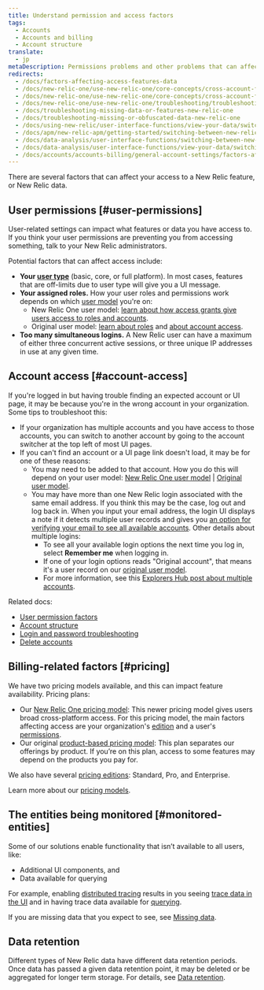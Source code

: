 ```yaml
---
title: Understand permission and access factors
tags:
  - Accounts
  - Accounts and billing
  - Account structure
translate:
  - jp
metaDescription: Permissions problems and other problems that can affect your access to New Relic features and data.
redirects:
  - /docs/factors-affecting-access-features-data
  - /docs/new-relic-one/use-new-relic-one/core-concepts/cross-account-features-security-new-relic-one
  - /docs/new-relic-one/use-new-relic-one/core-concepts/cross-account-features-security
  - /docs/new-relic-one/use-new-relic-one/troubleshooting/troubleshooting-missing-or-obfuscated-data-new-relic-one
  - /docs/troubleshooting-missing-data-or-features-new-relic-one
  - /docs/troubleshooting-missing-or-obfuscated-data-new-relic-one
  - /docs/using-new-relic/user-interface-functions/view-your-data/switch-between-new-relic-products
  - /docs/apm/new-relic-apm/getting-started/switching-between-new-relic-products
  - /docs/data-analysis/user-interface-functions/switching-between-new-relic-products
  - /docs/data-analysis/user-interface-functions/view-your-data/switching-between-new-relic-products
  - /docs/accounts/accounts-billing/general-account-settings/factors-affecting-access-features-data
---
```


There are several factors that can affect your access to a New Relic feature, or New Relic data. 

## User permissions [#user-permissions]

User-related settings can impact what features or data you have access to. If you think your user permissions are preventing you from accessing something, talk to your New Relic administrators. 

Potential factors that can affect access include: 

* **Your [user type](/docs/accounts/accounts-billing/new-relic-one-user-management/user-type)** (basic, core, or full platform). In most cases, features that are off-limits due to user type will give you a UI message. 
* **Your assigned roles.** How your user roles and permissions work depends on which [user model](/docs/accounts/original-accounts-billing/original-product-based-pricing/overview-user-models) you're on: 
  * New Relic One user model: [learn about how access grants give users access to roles and accounts](/docs/accounts/accounts-billing/new-relic-one-user-management/user-management-concepts/#understand-concepts).
  * Original user model: [learn about roles](/docs/accounts/original-accounts-billing/original-users-roles/users-roles-original-user-model/#roles) and [about account access](/docs/accounts/original-accounts-billing/original-users-roles/parent-child-account-structure).  
* **Too many simultaneous logins.** A New Relic user can have a maximum of either three concurrent active sessions, or three unique IP addresses in use at any given time.

## Account access [#account-access]

If you're logged in but having trouble finding an expected account or UI page, it may be because you're in the wrong account in your organization. Some tips to troubleshoot this: 

* If your organization has multiple accounts and you have access to those accounts, you can switch to another account by going to the account switcher at the top left of most UI pages.
* If you can't find an account or a UI page link doesn't load, it may be for one of these reasons: 
  * You may need to be added to that account. How you do this will depend on your user model: [New Relic One user model](/docs/accounts/accounts-billing/account-structure/new-relic-account-structure/#account-access) \| [Original user model](/docs/accounts/original-accounts-billing/original-users-roles/original-account-structure). 
  * You may have more than one New Relic login associated with the same email address. If you think this may be the case, log out and log back in. When you input your email address, the login UI displays a note if it detects multiple user records and gives you [an option for verifying your email to see all available accounts](/docs/accounts/accounts-billing/account-setup/troubleshoot-new-relics-password-email-address-login-problems/#verify-email). Other details about multiple logins: 
    * To see all your available login options the next time you log in, select **Remember me** when logging in. 
    * If one of your login options reads "Original account", that means it's a user record on our [original user model](/docs/accounts/original-accounts-billing/original-product-based-pricing/overview-user-models). 
    * For more information, see this [Explorers Hub post about multiple accounts](https://discuss.newrelic.com/t/relic-solution-so-youve-created-a-new-account-and-cant-seem-to-access-your-old-account/113122).

Related docs:

* [User permission factors](#user-permissions)
* [Account structure](/docs/accounts/accounts-billing/new-relic-one-pricing-users/account-user-structure)
* [Login and password troubleshooting](/docs/accounts/install-new-relic/account-setup/troubleshoot-password-email-address-login-problems)
* [Delete accounts](/docs/accounts/accounts-billing/account-setup/downgradecancel-account#cancel-single-account)

## Billing-related factors [#pricing]

We have two pricing models available, and this can impact feature availability. Pricing plans:

* Our [New Relic One pricing model](/docs/new-relic-one-pricing-billing): This newer pricing model gives users broad cross-platform access. For this pricing model, the main factors affecting access are your organization's [edition](https://newrelic.com/pricing) and a user's [permissions](#user-permissions).
* Our original [product-based pricing model](/docs/accounts/original-accounts-billing/product-pricing/product-based-pricing): This plan separates our offerings by product. If you’re on this plan, access to some features may depend on the products you pay for.

We also have several [pricing editions](https://newrelic.com/pricing): Standard, Pro, and Enterprise.

Learn more about our [pricing models](/docs/accounts/original-accounts-billing/original-product-based-pricing/overview-pricing-models).

## The entities being monitored [#monitored-entities]

Some of our solutions enable functionality that isn’t available to all users, like:

* Additional UI components, and
* Data available for querying

For example, enabling [distributed tracing](/docs/understand-dependencies/distributed-tracing/get-started/introduction-distributed-tracing) results in you seeing [trace data in the UI](/docs/understand-dependencies/distributed-tracing/ui-data/understand-use-distributed-trace-ui) and in having trace data available for [querying](/docs/using-new-relic/data/understand-data/query-new-relic-data).

If you are missing data that you expect to see, see [Missing data](/docs/using-new-relic/cross-product-functions/troubleshooting/not-seeing-data).

## Data retention

Different types of New Relic data have different data retention periods. Once data has passed a given data retention point, it may be deleted or be aggregated for longer term storage. For details, see [Data retention](/docs/manage-stored-data).
